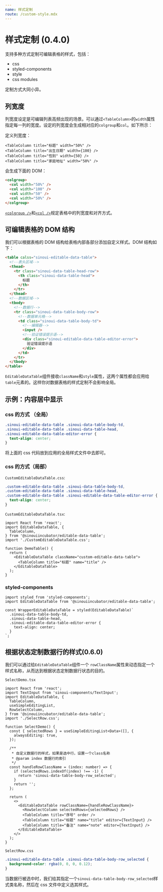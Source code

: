 ```yaml
---
name: 样式定制
route: /custom-style.mdx
---
```


# 样式定制 (0.4.0)

支持多种方式定制可编辑表格的样式，包括：

- css
- styled-components
- style
- css modules

定制方式大同小异。

## 列宽度

列宽度设定是可编辑列表高频出现的场景。可以通过`<TableColumn>`的`width`属性指定每一列的宽度。设定的列宽度会生成相对应的`colgroup`和`col`。如下所示：

定义列宽度：

```tsx
<TableColumn title="标题" width="50%" />
<TableColumn title="出生日期" width={100} />
<TableColumn title="性别" width={50} />
<TableColumn title="家庭地址" width="50%" />
```

会生成下面的 DOM：

```html
<colgroup>
  <col width="50%" />
  <col width="100" />
  <col width="50" />
  <col width="50%" />
</colgroup>
```

[`<colgroup />`](http://www.w3school.com.cn/tags/tag_colgroup.asp)和[`<col />`](https://www.runoob.com/tags/tag-col.html)规定表格中的列宽度和对齐方式。

## 可编辑表格的 DOM 结构

我们可以根据表格的 DOM 结构给表格内部各部分添加自定义样式。DOM 结构如下：

```html
<table calss="sinoui-editable-data-table">
  <!--表头区域-->
  <thead>
    <tr class="sinoui-data-table-head-row">
      <th class="sinoui-data-table-head">
        标题
      </th>
    </tr>
  </thead>
  <!--数据区域-->
  <tbody>
    <!--数据行-->
    <tr class="sinoui-data-table-body-row">
      <!--数据单元格-->
      <td class="sinoui-data-table-body-td">
        <!--编辑器-->
        <input />
        <!--验证错误提示语-->
        <div class="sinoui-editable-data-table-editor-error">
          验证错误提示语
        </div>
      </td>
    </tr>
  </tbody>
</table>
```

`EditableDataTable`组件接收`className`和`style`属性，这两个属性都会应用给`table`元素的。这样你对数据表格的样式定制不会影响全局。

## 示例：内容居中显示

### css 的方式 （全局）

```css
.sinoui-editable-data-table .sinoui-data-table-body-td,
.sinoui-editable-data-table .sinoui-data-table-head,
.sinoui-editable-data-table-editor-error {
  text-align: center;
}
```

将上面的 css 代码放到应用的全局样式文件中去即可。

### css 的方式（局部）

`CustomEditableDataTable.css`:

```css
.custom-editable-data-table .sinoui-data-table-body-td,
.custom-editable-data-table .sinoui-data-table-head,
.custom-editable-data-table .sinoui-editable-data-table-editor-error {
  text-align: center;
}
```

`CustomEditableDataTable.tsx`:

```tsx
import React from 'react';
import EditableDataTable, {
  TableColumn,
} from '@sinouiincubator/editable-data-table';
import './CustomEditableDataTable.css';

function DemoTable() {
  return (
    <EditableDataTable className="custom-editable-data-table">
      <TableColumn title="标题" name="title" />
    </EditableDataTable>
  );
}
```

### styled-components

```tsx
import styled from 'styled-components';
import EditableDataTable from '@sinouiincubator/editable-data-table';

const WrapperEditableDataTable = styled(EditableDataTable)`
  .sinoui-data-table-body-td,
  .sinoui-data-table-head,
  .sinoui-editable-data-table-editor-error {
    text-align: center;
  }
`;
```

## 根据状态定制数据行的样式(0.6.0)

我们可以通过给`EditableDataTable`组件一个 `rowClassName`属性来动态指定一个样式名称，从而达到根据状态定制数据行状态的目的。

`SelectDemo.tsx`

```tsx
import React from 'react';
import TextInput from 'sinoui-components/TextInput';
import EditableDataTable, {
  TableColumn,
  useSimpleEditingList,
  RowSelectColumn,
} from '@sinouiincubator/editable-data-table';
import './SelectRow.css';

function SelectDemo() {
  const { selectedRows } = useSimpleEditingList<Data>([], {
    alwaysEditing: true,
  });

  /**
   * 自定义数据行的样式，如果是选中行，设置一个class名称
   * @param index 数据行的索引
   */
  const handleRowClassName = (index: number) => {
    if (selectedRows.indexOf(index) !== -1) {
      return 'sinoui-data-table-body-row_selected';
    }
    return '';
  };

  return (
    <>
      <EditableDataTable rowClassName={handleRowClassName}>
        <RowSelectColumn selectedRows={selectedRows} />
        <TableColumn title="序号" order />
        <TableColumn title="标题" name="title" editor={TextInput} />
        <TableColumn title="备注" name="note" editor={TextInput} />
      </EditableDataTable>
    </>
  );
}
```

`SelectRow.css`

```css
.sinoui-editable-data-table .sinoui-data-table-body-row_selected {
  background-color: rgba(0, 0, 0, 0.12);
}
```

当数据行被选中时，我们给其指定一个`sinoui-data-table-body-row_selected`样式类名称，然后在 css 文件中定义选其样式。
